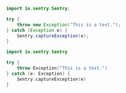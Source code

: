 ```java {tabTitle: Java}
import io.sentry.Sentry;

try {
    throw new Exception("This is a test.");
} catch (Exception e) {
    Sentry.captureException(e);
}
```

```kotlin {tabTitle: Kotlin}
import io.sentry.Sentry

try {
    throw Exception("This is a test.")
} catch (e: Exception) {
    Sentry.captureException(e)
}
```
